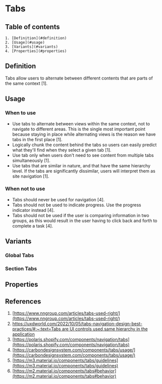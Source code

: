 
<Meta of={TabsStories} />

# Tabs

## Table of contents
    1. [Definition](#definition)
    2. [Usage](#usage)
    3. [Variants](#variants)
    4. [Properties](#properties)

## Definition
Tabs allow users to alternate between different contents that are parts of the same context [1]. 
<Canvas of={TabsStories.Global} />

## Usage

### When to use
- Use tabs to alternate between views within the same context, not to navigate to different areas. This is the single most important point because staying in place while alternating views is the reason we have tabs in the first place [1].
- Logically chunk the content behind the tabs so users can easily predict what they'll find when they select a given tab [1].
- Use tab only when users don't need to see content from multiple tabs simultaneously [1].
- Use tabs that are similar in nature, and that have the same hierarchy level. If the tabs are significantly dissimilar, users will interpret them as site navigation [1].

### When not to use
- Tabs should never be used for navigation [4].
- Tabs should not be used to indicate progress. Use the progress indicator instead [4].
- Tabs should not be used if the user is comparing information in two groups, as this would result in the user having to click back and forth to complete a task [4].

## Variants

### Global Tabs
<Canvas of={TabsStories.Global} />

### Section Tabs
<Canvas of={TabsStories.Section} />


## Properties
<ArgTypes of={Tabs} />

## References
1. [https://www.nngroup.com/articles/tabs-used-right/](https://www.nngroup.com/articles/tabs-used-right/)
2. [https://uxdworld.com/2022/10/05/tabs-navigation-design-best-practices/#:~:text=Tabs are UI controls used,same hierarchy in the application](https://uxdworld.com/2022/10/05/tabs-navigation-design-best-practices/#:~:text=Tabs%20are%20UI%20controls%20used,same%20hierarchy%20in%20the%20application)
3. [https://polaris.shopify.com/components/navigation/tabs](https://polaris.shopify.com/components/navigation/tabs)
4. [https://carbondesignsystem.com/components/tabs/usage/](https://carbondesignsystem.com/components/tabs/usage/)
5. [https://m3.material.io/components/tabs/guidelines](https://m3.material.io/components/tabs/guidelines)
6. [https://m2.material.io/components/tabs#behavior](https://m2.material.io/components/tabs#behavior)
